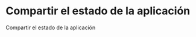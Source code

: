 # Compartir el estado de la aplicación {#compartir}

Compartir el estado de la aplicación

<!-- `r if (knitr:::is_html_output()) ' -->
<!-- # References {-} -->
<!-- '` -->
